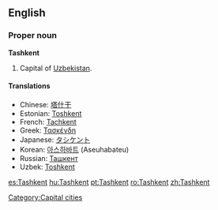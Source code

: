 {{wikipedia}}
==English==

===Proper noun===
'''Tashkent'''
# Capital of [[Uzbekistan]].

====Translations====
{{top}}
*Chinese: [[塔什干]]
*Estonian: [[Toshkent]]
*French: [[Tachkent]]
*Greek: [[Τασκένδη]]
*Japanese: [[タシケント]]
*Korean: [[아스하바트]] (Aseuhabateu)
*Russian: [[Ташкент]]
*Uzbek: [[Toshkent]]
{{bottom}}

[[Category:Capital cities]]

[[es:Tashkent]]
[[hu:Tashkent]]
[[pt:Tashkent]]
[[ro:Tashkent]]
[[zh:Tashkent]]